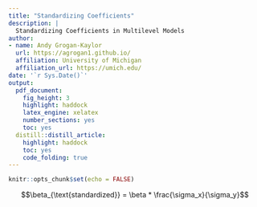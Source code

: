 ```yaml
---
title: "Standardizing Coefficients"
description: |
  Standardizing Coefficients in Multilevel Models
author:
- name: Andy Grogan-Kaylor
  url: https://agrogan1.github.io/
  affiliation: University of Michigan
  affiliation_url: https://umich.edu/
date: '`r Sys.Date()`'
output: 
  pdf_document: 
    fig_height: 3
    highlight: haddock
    latex_engine: xelatex
    number_sections: yes
    toc: yes
  distill::distill_article:
    highlight: haddock
    toc: yes
    code_folding: true
---
```


```r

knitr::opts_chunk$set(echo = FALSE)

```

$$\beta_{\text{standardized}} = \beta * \frac{\sigma_x}{\sigma_y}$$







